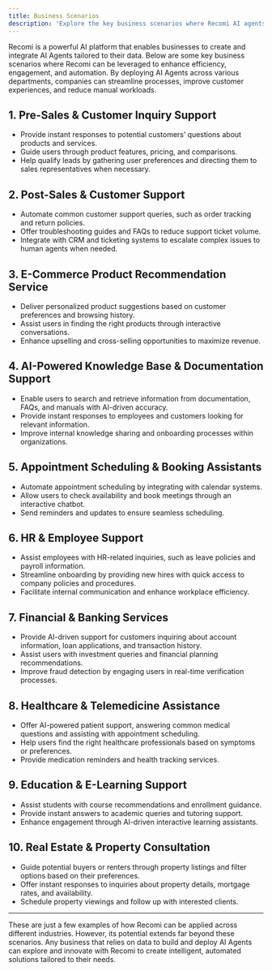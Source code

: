 ```yaml
---
title: Business Scenarios
description: 'Explore the key business scenarios where Recomi AI agents excel'
---
```


Recomi is a powerful AI platform that enables businesses to create and integrate AI Agents tailored to their data. Below are some key business scenarios where Recomi can be leveraged to enhance efficiency, engagement, and automation. By deploying AI Agents across various departments, companies can streamline processes, improve customer experiences, and reduce manual workloads.

## 1. Pre-Sales & Customer Inquiry Support
- Provide instant responses to potential customers’ questions about products and services.
- Guide users through product features, pricing, and comparisons.
- Help qualify leads by gathering user preferences and directing them to sales representatives when necessary.

## 2. Post-Sales & Customer Support
- Automate common customer support queries, such as order tracking and return policies.
- Offer troubleshooting guides and FAQs to reduce support ticket volume.
- Integrate with CRM and ticketing systems to escalate complex issues to human agents when needed.

## 3. E-Commerce Product Recommendation Service
- Deliver personalized product suggestions based on customer preferences and browsing history.
- Assist users in finding the right products through interactive conversations.
- Enhance upselling and cross-selling opportunities to maximize revenue.

## 4. AI-Powered Knowledge Base & Documentation Support
- Enable users to search and retrieve information from documentation, FAQs, and manuals with AI-driven accuracy.
- Provide instant responses to employees and customers looking for relevant information.
- Improve internal knowledge sharing and onboarding processes within organizations.

## 5. Appointment Scheduling & Booking Assistants
- Automate appointment scheduling by integrating with calendar systems.
- Allow users to check availability and book meetings through an interactive chatbot.
- Send reminders and updates to ensure seamless scheduling.

## 6. HR & Employee Support
- Assist employees with HR-related inquiries, such as leave policies and payroll information.
- Streamline onboarding by providing new hires with quick access to company policies and procedures.
- Facilitate internal communication and enhance workplace efficiency.

## 7. Financial & Banking Services
- Provide AI-driven support for customers inquiring about account information, loan applications, and transaction history.
- Assist users with investment queries and financial planning recommendations.
- Improve fraud detection by engaging users in real-time verification processes.

## 8. Healthcare & Telemedicine Assistance
- Offer AI-powered patient support, answering common medical questions and assisting with appointment scheduling.
- Help users find the right healthcare professionals based on symptoms or preferences.
- Provide medication reminders and health tracking services.

## 9. Education & E-Learning Support
- Assist students with course recommendations and enrollment guidance.
- Provide instant answers to academic queries and tutoring support.
- Enhance engagement through AI-driven interactive learning assistants.

## 10. Real Estate & Property Consultation
- Guide potential buyers or renters through property listings and filter options based on their preferences.
- Offer instant responses to inquiries about property details, mortgage rates, and availability.
- Schedule property viewings and follow up with interested clients.

---

These are just a few examples of how Recomi can be applied across different industries. However, its potential extends far beyond these scenarios. Any business that relies on data to build and deploy AI Agents can explore and innovate with Recomi to create intelligent, automated solutions tailored to their needs.